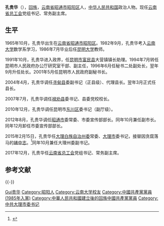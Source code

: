 {{Infobox officeholder
| 图像        = 
| 图像说明    = 
| 职务1       = [[云南省总工会|云南省总工会]]常务副主席
| 就任日期1   = 2017年12月
| 卸任日期1   = 
| 前任1       = 
| 继任1       = 
| 1blankname1 = 主席
| 1namedata1  = [[王树芬|王树芬]]
| 职务2       = [[中国共产党大理白族自治州委员会|中国共产党大理白族自治州委员会]]副书记
| 就任日期2   = 2015年10月
| 卸任日期2   = 2017年12月
| 前任2       = 
| 继任2       = 
| 职务3       = [[中国共产党大理市委员会|中国共产党大理市委员会]]书记
| 就任日期3   = 2015年2月
| 卸任日期3   = 2017年12月
| 前任3       = [[褚中志|褚中志]]
| 继任3       = [[高志宏|高志宏]]
| 职务4       = 
| 就任日期4   = 
| 卸任日期4   = 
| 前任4       = 
| 继任4       = 
| 姓名        = 孔贵华
| 原名        = 
| 出生日期    = {{birth year and age|1965|10}}
| 出生地点    = {{PRC}}[[云南省|云南省]]昭通市昭阳区
| 逝世日期    = <!-- {{death date and age|}}（死亡在前，出生在后）{{death year and age| }} -->
| 逝世地点    = 
| 政党        = {{CPC}}
| 父母        = 
| 配偶        = <!--{{marriage|姓名|}} -->
| 子女        = 
| 亲属        = 
| 信仰        = 
| 母校        = [[云南大学|云南大学]]
| 民族        = [[回族|回族]]
| 性別        = 男
}}
'''孔贵华'''（{{bd|1965年|10月|||catIdx=Kong孔}}），[[回族|回族]]，[[云南省|云南省]][[昭通市|昭通市]][[昭阳区|昭阳区]]人，[[中华人民共和国|中华人民共和国]]政治人物。现任[[云南省总工会|云南省总工会]]党组书记、常务副主席。

==生平==
1965年10月，孔贵华出生在[[云南省|云南省]][[昭通市|昭通市]][[昭阳区|昭阳区]]。1982年9月，孔贵华考入[[云南大学|云南大学]]数学系学习，1986年7月毕业后任[[昆明大学|昆明大学]]教师。

1991年10月，孔贵华进入政界，任[[昆明市|昆明市]][[富民县|富民县]]大营镇镇长助理。1994年7月转任昆明市人民政府办公厅研究室干部、副主任，1996年6月任秘书二处副处长，翌年9月升任处长。2001年5月任昆明市人民政府副秘书长。

2004年4月，孔贵华调任[[寻甸县|寻甸县]]委副书记（正县级）、代理县长。翌年3月正式任县长。

2007年7月，孔贵华调任[[禄劝县|禄劝县]]委书记、县委党校校长。

2010年12月，孔贵华调任昆明市[[东川区|东川区]]委书记（副厅级）。

2012年8月，孔贵华调任[[昭通市|昭通市]]委常委、市委宣传部部长。同年10月兼任副市长。同年12月卸任市委宣传部部长。

2015年2月15日，孔贵华任[[中国共产党大理白族自治州委员会|大理白族自治州委]]常委、[[大理市|大理市]]委书记，接替因贪腐落马的[[褚中志|褚中志]]。<ref>{{cite news |author1=尹彦宏 |title=孔贵华任大理市委书记 原书记褚中志被调查(图/简历) |url=http://politics.people.com.cn/n/2015/0216/c70731-26577285.html |accessdate=2021-01-30 |work=人民网 |date=2015-12-16 |archive-date=2021-02-08 |archive-url=https://web.archive.org/web/20210208232539/http://politics.people.com.cn/n/2015/0216/c70731-26577285.html |dead-url=no }}</ref>同年10月兼任大理州委副书记。

2017年12月，孔贵华任[[云南省总工会|云南省总工会]]党组书记、常务副主席。

==参考文献==
{{reflist}}

{{-}}
{{start box}}
{{s-ppo|cpc}}
{{s-before|[[褚中志|褚中志]]}}
{{s-title|[[中国共产党大理市委员会|中国共产党大理市委员会]]书记|2015年2月－2017年12月}}
{{s-after|[[高志宏|高志宏]]}}
{{end box}}

{{DEFAULTSORT:Kong孔贵华}}
[[Category:孔姓|Gui贵华]]
[[Category:昭阳人|Category:昭阳人]]
[[Category:云南大学校友|Category:云南大学校友]]
[[Category:中國共產黨黨員_(1985年入黨)|Category:中國共產黨黨員 (1985年入黨)]]
[[Category:中華人民共和國建立後的回族中國共產黨黨員|Category:中華人民共和國建立後的回族中國共產黨黨員]]
[[Category:中共大理市委书记|Category:中共大理市委书记]]